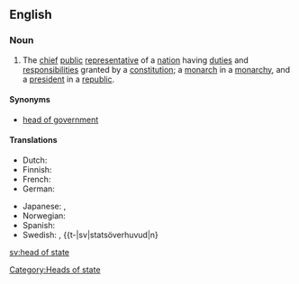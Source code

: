 ==English==

===Noun===
{{wikipedia}}
{{en-noun|sg=[[head]] [[of]] [[state]]|pl=heads of state}}

# The [[chief]] [[public]] [[representative]] of a [[nation]] having [[duties]] and [[responsibilities]] granted by a [[constitution]]; a [[monarch]] in a [[monarchy]], and a [[president]] in a [[republic]].

====Synonyms====
*[[head of government]]

====Translations====
{{trans-top|the chief public representative of a nation}}
* Dutch: {{t|nl|staatshoofd|n}}
* Finnish: {{t|fi|valtionpäämies}}
* French: {{t|fr|chef d'État|m}}
* German: {{t|de|Staatsoberhaupt|n}}
{{trans-mid}}
* Japanese: {{t|ja|国家元首|tr=kokkagenshu|sc=Jpan}}, {{t|ja|元首|tr=genshu|sc=Jpan}}
* Norwegian: {{t|no|statsoverhode|n}}
* Spanish: {{t|es|mandatario|m}}
* Swedish: {{t|sv|statschef|c}}, {{t-|sv|statsöverhuvud|n}
{{trans-bottom}}

[[Category:Heads of state]]

[[sv:head of state]]
